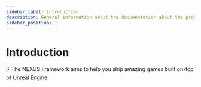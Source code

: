 ```yaml
---
sidebar_label: Introduction
description: General information about the documentation about the project that might be useful.
sidebar_position: 1
---
```



# Introduction

⚡️ The NEXUS Framework aims to help you ship amazing games built on-top of Unreal Engine.